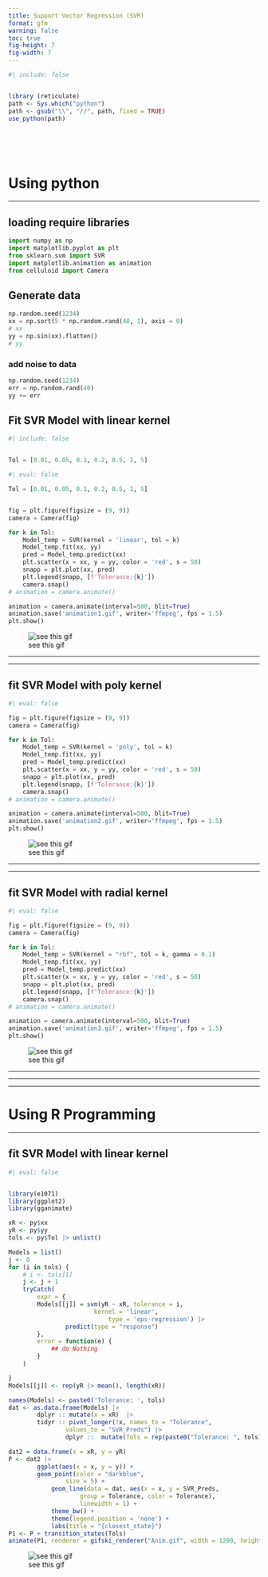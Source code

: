 ```yaml
---
title: Support Vector Regression (SVR)
format: gfm
warning: false 
toc: true 
fig-height: 7
fig-width: 7
---
```




```r
#| include: false 


library (reticulate)
path <- Sys.which("python")
path <- gsub("\\", "//", path, fixed = TRUE)
use_python(path)


```


<br><br><br> 

# Using python 

***


## loading require libraries 

```python
import numpy as np 
import matplotlib.pyplot as plt 
from sklearn.svm import SVR 
import matplotlib.animation as animation  
from celluloid import Camera
```


## Generate data 

```python
np.random.seed(1234)
xx = np.sort(5 * np.random.rand(40, 1), axis = 0)
# xx
yy = np.sin(xx).flatten()
# yy
```



### add noise to data 

```python
np.random.seed(1234)
err = np.random.rand(40)
yy += err 
```


## Fit SVR Model with linear kernel 


```python
#| include: false 


Tol = [0.01, 0.05, 0.1, 0.2, 0.5, 1, 5]

```



```python
#| eval: false

Tol = [0.01, 0.05, 0.1, 0.2, 0.5, 1, 5]


fig = plt.figure(figsize = (9, 9))
camera = Camera(fig)

for k in Tol: 
    Model_temp = SVR(kernel = 'linear', tol = k)
    Model_temp.fit(xx, yy)
    pred = Model_temp.predict(xx) 
    plt.scatter(x = xx, y = yy, color = 'red', s = 50)
    snapp = plt.plot(xx, pred)
    plt.legend(snapp, [f'Tolerance:{k}'])
    camera.snap() 
# animation = camera.animate()

animation = camera.animate(interval=500, blit=True)  
animation.save('animation1.gif', writer='ffmpeg', fps = 1.5)  
plt.show()

```



![see this gif](animation1.gif)



***
***

## fit SVR Model with poly kernel

```python
#| eval: false 

fig = plt.figure(figsize = (9, 9))
camera = Camera(fig)

for k in Tol: 
    Model_temp = SVR(kernel = 'poly', tol = k)
    Model_temp.fit(xx, yy)
    pred = Model_temp.predict(xx) 
    plt.scatter(x = xx, y = yy, color = 'red', s = 50)
    snapp = plt.plot(xx, pred)
    plt.legend(snapp, [f'Tolerance:{k}'])
    camera.snap() 
# animation = camera.animate()

animation = camera.animate(interval=500, blit=True)  
animation.save('animation2.gif', writer='ffmpeg', fps = 1.5)  
plt.show()


```


![see this gif](animation2.gif)

***
***




## fit SVR Model with radial kernel

```python
#| eval: false 

fig = plt.figure(figsize = (9, 9))
camera = Camera(fig)

for k in Tol: 
    Model_temp = SVR(kernel = "rbf", tol = k, gamma = 0.1)
    Model_temp.fit(xx, yy)
    pred = Model_temp.predict(xx) 
    plt.scatter(x = xx, y = yy, color = 'red', s = 50)
    snapp = plt.plot(xx, pred)
    plt.legend(snapp, [f'Tolerance:{k}'])
    camera.snap() 
# animation = camera.animate()

animation = camera.animate(interval=500, blit=True)  
animation.save('animation3.gif', writer='ffmpeg', fps = 1.5)  
plt.show()


```


![see this gif](animation3.gif)


***
***
***


# Using R Programming 

***


## fit SVR Model with linear kernel

```r
#| eval: false 


library(e1071)
library(ggplot2) 
library(gganimate)

xR <- py$xx
yR <- py$yy 
tols <- py$Tol |> unlist()

Models = list()
j <- 0
for (i in tols) {
    # i <- tols[1]
    j <- j + 1
    tryCatch(
        expr = {
        Models[[j]] = svm(yR ~ xR, tolerance = i, 
                        kernel = 'linear', 
                            type = 'eps-regression') |>
                predict(type = "response") 
        }, 
        error = function(e) {
            ## do Nothing
        }
    )

}
Models[[j]] <- rep(yR |> mean(), length(xR))

names(Models) <- paste0('Tolerance: ', tols)
dat <- as.data.frame(Models) |> 
        dplyr :: mutate(x = xR)  |> 
        tidyr :: pivot_longer(!x, names_to = "Tolerance", 
                values_to = "SVR_Preds") |> 
                dplyr ::  mutate(Tols = rep(paste0("Tolerance: ", tols), 40))

dat2 = data.frame(x = xR, y = yR)
P <- dat2 |> 
        ggplot(aes(x = x, y = y)) + 
        geom_point(color = "darkblue", 
                size = 5) + 
            geom_line(data = dat, aes(x = x, y = SVR_Preds, 
                    group = Tolerance, color = Tolerance), 
                    linewidth = 1) +
            theme_bw() + 
            theme(legend.position = 'none') + 
            labs(title = "{closest_state}")
P1 <- P + transition_states(Tols) 
animate(P1, renderer = gifski_renderer("Anim.gif", width = 1200, height = 800))

```



![see this gif](Anim.gif)